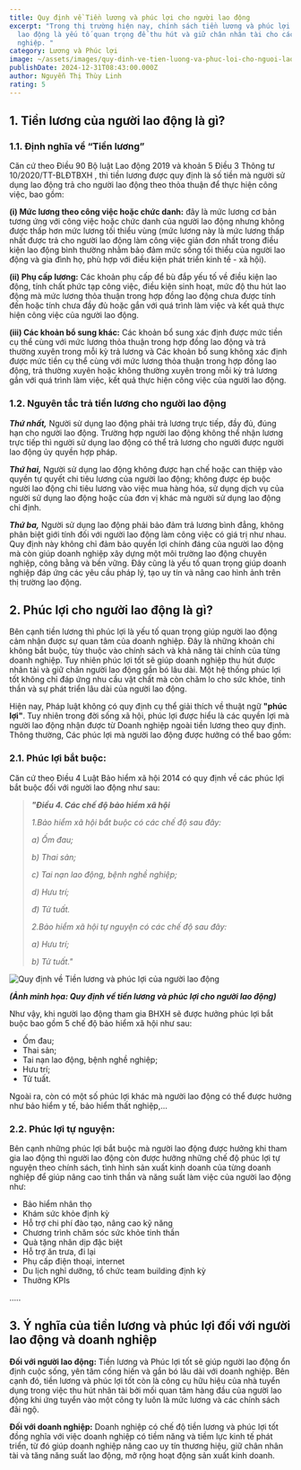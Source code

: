 ```yaml
---
title: Quy định về Tiền lương và phúc lợi cho người lao động
excerpt: "Trong thị trường hiện nay, chính sách tiền lương và phúc lợi cho người
  lao động là yếu tố quan trọng để thu hút và giữ chân nhân tài cho các doanh
  nghiệp. "
category: Lương và Phúc lợi
image: ~/assets/images/quy-dinh-ve-tien-luong-va-phuc-loi-cho-nguoi-lao-dong.jpg
publishDate: 2024-12-31T08:43:00.000Z
author: Nguyễn Thị Thùy Linh
rating: 5
---
```

## **1. Tiền lương của người lao động là gì?**

### **1.1. Định nghĩa về “Tiền lương”**

Căn cứ theo Điều 90 Bộ luật Lao động 2019 và khoản 5 Điều 3 Thông tư 10/2020/TT-BLĐTBXH , thì tiền lương được quy định là số tiền mà người sử dụng lao động trả cho người lao động theo thỏa thuận để thực hiện công việc, bao gồm:

**(i) Mức lương theo công việc hoặc chức danh:** đây là mức lương cơ bản tương ứng với công việc hoặc chức danh của người lao động nhưng không được thấp hơn mức lương tối thiểu vùng (mức lương này là mức lương thấp nhất được trả cho người lao động làm công việc giản đơn nhất trong điều kiện lao động bình thường nhằm bảo đảm mức sống tối thiểu của người lao động và gia đình họ, phù hợp với điều kiện phát triển kinh tế - xã hội).

**(ii) Phụ cấp lương:** Các khoản phụ cấp để bù đắp yếu tố về điều kiện lao động, tính chất phức tạp công việc, điều kiện sinh hoạt, mức độ thu hút lao động mà mức lương thỏa thuận trong hợp đồng lao động chưa được tính đến hoặc tính chưa đầy đủ hoặc gắn với quá trình làm việc và kết quả thực hiện công việc của người lao động.

**(iii) Các khoản bổ sung khác:** Các khoản bổ sung xác định được mức tiền cụ thể cùng với mức lương thỏa thuận trong hợp đồng lao động và trả thường xuyên trong mỗi kỳ trả lương và Các khoản bổ sung không xác định được mức tiền cụ thể cùng với mức lương thỏa thuận trong hợp đồng lao động, trả thường xuyên hoặc không thường xuyên trong mỗi kỳ trả lương gắn với quá trình làm việc, kết quả thực hiện công việc của người lao động.

### 1.2. Nguyên tắc trả tiền lương cho người lao động

***Thứ nhất,*** Người sử dụng lao động phải trả lương trực tiếp, đầy đủ, đúng hạn cho người lao động. Trường hợp người lao động không thể nhận lương trực tiếp thì người sử dụng lao động có thể trả lương cho người được người lao động ủy quyền hợp pháp.

***Thứ hai,*** Người sử dụng lao động không được hạn chế hoặc can thiệp vào quyền tự quyết chi tiêu lương của người lao động; không được ép buộc người lao động chi tiêu lương vào việc mua hàng hóa, sử dụng dịch vụ của người sử dụng lao động hoặc của đơn vị khác mà người sử dụng lao động chỉ định.

***Thứ ba,*** Người sử dụng lao động phải bảo đảm trả lương bình đẳng, không phân biệt giới tính đối với người lao động làm công việc có giá trị như nhau. Quy định này không chỉ đảm bảo quyền lợi chính đáng của người lao động mà còn giúp doanh nghiệp xây dựng một môi trường lao động chuyên nghiệp, công bằng và bền vững. Đây cũng là yếu tố quan trọng giúp doanh nghiệp đáp ứng các yêu cầu pháp lý, tạo uy tín và nâng cao hình ảnh trên thị trường lao động.

## 2. Phúc lợi cho người lao động là gì?

Bên cạnh tiền lương thì phúc lợi là yếu tố quan trọng giúp người lao động cảm nhận được sự quan tâm của doanh nghiệp. Đây là những khoản chi không bắt buộc, tùy thuộc vào chính sách và khả năng tài chính của từng doanh nghiệp. Tuy nhiên phúc lợi tốt sẽ giúp doanh nghiệp thu hút được nhân tài và giữ chân người lao động gắn bó lâu dài. Một hệ thống phúc lợi tốt không chỉ đáp ứng nhu cầu vật chất mà còn chăm lo cho sức khỏe, tinh thần và sự phát triển lâu dài của người lao động.

Hiện nay, Pháp luật không có quy định cụ thể giải thích về thuật ngữ **"phúc lợi"**. Tuy nhiên trong đời sống xã hội, phúc lợi được hiểu là các quyền lợi mà người lao động nhận được từ Doanh nghiệp ngoài tiền lương theo quy định. Thông thường, Các phúc lợi mà người lao động được hưởng có thể bao gồm:

### 2.1. Phúc lợi bắt buộc:

Căn cứ theo Điều 4 Luật Bảo hiểm xã hội 2014 có quy định về các phúc lợi bắt buộc đối với người lao động như sau:

> ***"Điều 4. Các chế độ bảo hiểm xã hội***
>
> *1.Bảo hiểm xã hội bắt buộc có các chế độ sau đây:*
>
> *a) Ốm đau;*
>
> *b) Thai sản;*
>
> *c) Tai nạn lao động, bệnh nghề nghiệp;*
>
> *d) Hưu trí;*
>
> *đ) Tử tuất.*
>
> *2.Bảo hiểm xã hội tự nguyện có các chế độ sau đây:*
>
> *a) Hưu trí;*
>
> *b) Tử tuất."*

![Quy định về Tiền lương và phúc lợi của người lao động](~/assets/images/quy-dinh-ve-tien-luong-va-phuc-loi-cho-nguoi-lao-dong.jpg "Quy định về Tiền lương và phúc lợi của người lao động")

***(Ảnh minh họa: Quy định về tiền lương và phúc lợi cho người lao động)***

Như vậy, khi người lao động tham gia BHXH sẽ được hưởng phúc lợi bắt buộc bao gồm 5 chế độ bảo hiểm xã hội như sau:

* Ốm đau;
* Thai sản;
* Tai nạn lao động, bệnh nghề nghiệp;
* Hưu trí;
* Tử tuất.

Ngoài ra, còn có một số phúc lợi khác mà người lao động có thể được hưởng như bảo hiểm y tế, bảo hiểm thất nghiệp,...

### 2.2. Phúc lợi tự nguyện:

Bên cạnh những phúc lợi bắt buộc mà người lao động được hưởng khi tham gia lao động thì người lao động còn được hưởng những chế độ phúc lợi tự nguyện theo chính sách, tình hình sản xuất kinh doanh của từng doanh nghiệp để giúp nâng cao tinh thần và năng suất làm việc của người lao động như:

* Bảo hiểm nhân thọ
* Khám sức khỏe định kỳ
* Hỗ trợ chi phí đào tạo, nâng cao kỹ năng
* Chương trình chăm sóc sức khỏe tinh thần
* Quà tặng nhân dịp đặc biệt
* Hỗ trợ ăn trưa, đi lại
* Phụ cấp điện thoại, internet
* Du lịch nghỉ dưỡng, tổ chức team building định kỳ
* Thưởng KPIs

…..

## 3. Ý nghĩa của tiền lương và phúc lợi đối với người lao động và doanh nghiệp

**Đối với người lao động:** Tiền lương và Phúc lợi tốt sẽ giúp người lao động ổn định cuộc sống, yên tâm cống hiến và gắn bó lâu dài với doanh nghiệp. Bên cạnh đó, tiền lương và phúc lợi tốt còn là công cụ hữu hiệu của nhà tuyển dụng trong việc thu hút nhân tài bởi mối quan tâm hàng đầu của người lao động khi ứng tuyển vào một công ty luôn là mức lương và các chính sách đãi ngộ.

**Đối với doanh nghiệp:** Doanh nghiệp có chế độ tiền lương và phúc lợi tốt đồng nghĩa với việc doanh nghiệp có tiềm năng và tiềm lực kinh tế phát triển, từ đó giúp doanh nghiệp nâng cao uy tín thương hiệu, giữ chân nhân tài và tăng năng suất lao động, mở rộng hoạt động sản xuất kinh doanh.
